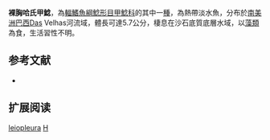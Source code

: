 {{Speciesbox
| name = 裸胸哈氏甲鯰
| image = 
| image_width = 250px
| image_caption = 
| status = NE
| status_system = IUCN3.1
| genus = Harttia
| species = leiopleura
| authority = [[Oyakawa|Oyakawa]], 1993
| synonyms = 
}}

'''裸胸哈氏甲鯰'''，為[[輻鰭魚綱|輻鰭魚綱]][[鯰形目|鯰形目]][[甲鯰科|甲鯰科]]的其中一[[種|種]]，為熱帶淡水魚，分布於[[南美洲|南美洲]][[巴西|巴西]]Das Velhas河流域，體長可達5.7公分，棲息在沙石底質底層水域，以[[藻類|藻類]]為食，生活習性不明。
==参考文献==
*{{FishBase_species|genus=Harttia|species=leiopleura|year=2014|month=11}}

== 扩展阅读 ==
{{refbegin}}
{{wikispecies-inline|Harttia leiopleura|裸胸哈氏甲鯰}}
{{refend}}
{{Taxonbar|from=Q3764207}}

[[Category:哈氏甲鯰屬|leiopleura]]
[[Category:1993年描述的魚類|H]]